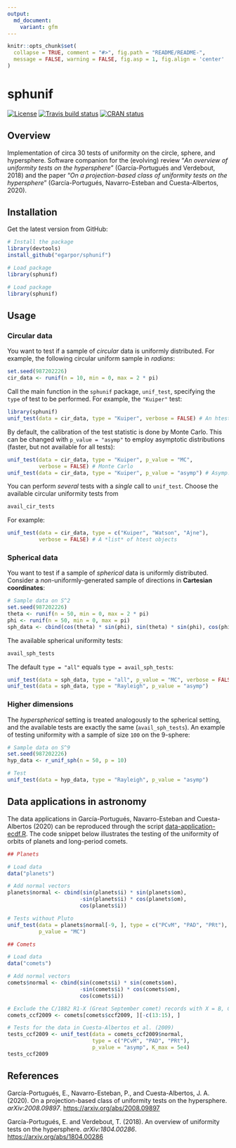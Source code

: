 ```yaml
---
output:
  md_document:
    variant: gfm
---
```



```r
knitr::opts_chunk$set(
  collapse = TRUE, comment = "#>", fig.path = "README/README-",
  message = FALSE, warning = FALSE, fig.asp = 1, fig.align = 'center'
)
```

sphunif
=======

<!-- badges: start -->
[![License](https://img.shields.io/badge/license-GPL%20v3-blue.svg)](https://www.gnu.org/licenses/gpl-3.0)
[![Travis build status](https://travis-ci.com/egarpor/sphunif?branch=master)](https://travis-ci.com/egarpor/sphunif)
[![CRAN status](https://www.r-pkg.org/badges/version/sphunif)](https://cran.r-project.org/package=sphunif)
<!-- badges: end -->

## Overview

Implementation of circa 30 tests of uniformity on the circle, sphere, and hypersphere. Software companion for the (evolving) review "*An overview of uniformity tests on the hypersphere*" (García-Portugués and Verdebout, 2018) and the paper "*On a projection-based class of uniformity tests on the hypersphere*" (García-Portugués, Navarro-Esteban and Cuesta-Albertos, 2020).

## Installation

Get the latest version from GitHub:

```r
# Install the package
library(devtools)
install_github("egarpor/sphunif")

# Load package
library(sphunif)
```

```r
# Load package
library(sphunif)
```

## Usage

### Circular data

You want to test if a sample of *circular* data is uniformly distributed. For example, the following circular uniform sample in *radians*:

```r
set.seed(987202226)
cir_data <- runif(n = 10, min = 0, max = 2 * pi)
```

Call the main function in the `sphunif` package, `unif_test`, specifying the `type` of test to be performed. For example, the `"Kuiper"` test:

```r
library(sphunif)
unif_test(data = cir_data, type = "Kuiper", verbose = FALSE) # An htest object
```

By default, the calibration of the test statistic is done by Monte Carlo. This can be changed with `p_value = "asymp"` to employ asymptotic distributions (faster, but not available for all tests):

```r
unif_test(data = cir_data, type = "Kuiper", p_value = "MC",
          verbose = FALSE) # Monte Carlo
unif_test(data = cir_data, type = "Kuiper", p_value = "asymp") # Asymp. distr.
```

You can perform *several* tests with a *single* call to `unif_test`. Choose the available circular uniformity tests from

```r
avail_cir_tests
```

For example:

```r
unif_test(data = cir_data, type = c("Kuiper", "Watson", "Ajne"),
          verbose = FALSE) # A *list* of htest objects
```

### Spherical data

You want to test if a sample of *spherical* data is uniformly distributed. Consider a *non*-uniformly-generated sample of directions in **Cartesian coordinates**:

```r
# Sample data on S^2
set.seed(987202226)
theta <- runif(n = 50, min = 0, max = 2 * pi)
phi <- runif(n = 50, min = 0, max = pi)
sph_data <- cbind(cos(theta) * sin(phi), sin(theta) * sin(phi), cos(phi))
```

The available spherical uniformity tests:

```r
avail_sph_tests
```

The default `type = "all"`  equals `type = avail_sph_tests`:

```r
unif_test(data = sph_data, type = "all", p_value = "MC", verbose = FALSE)
unif_test(data = sph_data, type = "Rayleigh", p_value = "asymp")
```

### Higher dimensions

The *hyperspherical* setting is treated analogously to the spherical setting, and the available tests are exactly the same (`avail_sph_tests`). An example of testing uniformity with a sample of size `100` on the $9$-sphere:

```r
# Sample data on S^9
set.seed(987202226)
hyp_data <- r_unif_sph(n = 50, p = 10)

# Test
unif_test(data = hyp_data, type = "Rayleigh", p_value = "asymp")
```

## Data applications in astronomy

The data applications in García-Portugués, Navarro-Esteban and Cuesta-Albertos (2020) can
be reproduced through the script [data-application-ecdf.R](https://github.com/egarpor/sphunif/blob/master/application/data-application-ecdf.R). The code snippet below illustrates the testing of the uniformity of orbits of planets and long-period comets.

```r
## Planets

# Load data
data("planets")

# Add normal vectors
planets$normal <- cbind(sin(planets$i) * sin(planets$om),
                       -sin(planets$i) * cos(planets$om),
                       cos(planets$i))

# Tests without Pluto
unif_test(data = planets$normal[-9, ], type = c("PCvM", "PAD", "PRt"),
          p_value = "MC")

## Comets

# Load data
data("comets")

# Add normal vectors
comets$normal <- cbind(sin(comets$i) * sin(comets$om),
                       -sin(comets$i) * cos(comets$om),
                       cos(comets$i))

# Exclude the C/1882 R1-X (Great September comet) records with X = B, C, D
comets_ccf2009 <- comets[comets$ccf2009, ][-c(13:15), ]

# Tests for the data in Cuesta-Albertos et al. (2009)
tests_ccf2009 <- unif_test(data = comets_ccf2009$normal,
                           type = c("PCvM", "PAD", "PRt"),
                           p_value = "asymp", K_max = 5e4)
tests_ccf2009
```

## References

García-Portugués, E., Navarro-Esteban, P., and Cuesta-Albertos, J. A. (2020). On a projection-based class of uniformity tests on the hypersphere. *arXiv:2008.09897*. <https://arxiv.org/abs/2008.09897>

García-Portugués, E. and Verdebout, T. (2018). An overview of uniformity tests
on the hypersphere. *arXiv:1804.00286*. <https://arxiv.org/abs/1804.00286>
